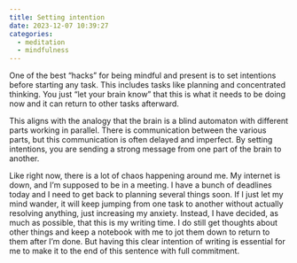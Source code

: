 ```yaml
---
title: Setting intention
date: 2023-12-07 10:39:27
categories:
  - meditation
  - mindfulness
---
```


One of the best "hacks" for being mindful and present is to set intentions before starting any task. This includes tasks like planning and concentrated thinking. You just "let your brain know" that this is what it needs to be doing now and it can return to other tasks afterward.

This aligns with the analogy that the brain is a blind automaton with different parts working in parallel. There is communication between the various parts, but this communication is often delayed and imperfect. By setting intentions, you are sending a strong message from one part of the brain to another.

Like right now, there is a lot of chaos happening around me. My internet is down, and I'm supposed to be in a meeting. I have a bunch of deadlines today and I need to get back to planning several things soon. If I just let my mind wander, it will keep jumping from one task to another without actually resolving anything, just increasing my anxiety. Instead, I have decided, as much as possible, that this is my writing time. I do still get thoughts about other things and keep a notebook with me to jot them down to return to them after I'm done. But having this clear intention of writing is essential for me to make it to the end of this sentence with full commitment.